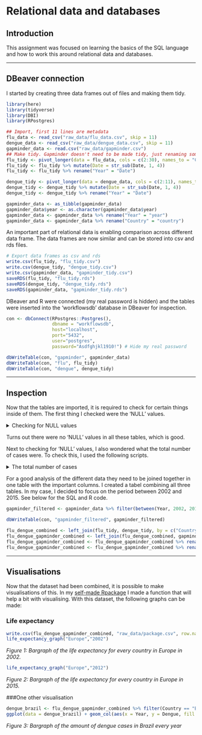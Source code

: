 # Relational data and databases

## Introduction {-}

This assignment was focused on learning the basics of the SQL language and how to work this around relational data and databases.

----

## DBeaver connection {-}

I started by creating three data frames out of files and making them tidy.

```r
library(here)
library(tidyverse)
library(DBI)
library(RPostgres)
```

```r
## Import, first 11 lines are metadata
flu_data <- read_csv("raw_data/flu_data.csv", skip = 11)
dengue_data <- read_csv("raw_data/dengue_data.csv", skip = 11)
gapminder_data <- read.csv("raw_data/gapminder.csv")
## Make tidy. Gapminder doesn't need to be made tidy, just renaming some rows for future use.
flu_tidy <- pivot_longer(data = flu_data, cols = c(2:30), names_to = "Country", values_to = "Value")
flu_tidy <- flu_tidy %>% mutate(Date = str_sub(Date, 1, 4))
flu_tidy <- flu_tidy %>% rename("Year" = "Date")

dengue_tidy <- pivot_longer(data = dengue_data, cols = c(2:11), names_to = "Country", values_to = "Value")
dengue_tidy <- dengue_tidy %>% mutate(Date = str_sub(Date, 1, 4))
dengue_tidy <- dengue_tidy %>% rename("Year" = "Date")

gapminder_data <- as_tibble(gapminder_data)
gapminder_data$year <- as.character(gapminder_data$year)
gapminder_data <- gapminder_data %>% rename("Year" = "year")
gapminder_data <- gapminder_data %>% rename("Country" = "country")
```

An important part of relational data is enabling comparison across different data frame. The data frames are now similar and can be stored into csv and rds files.

```r
# Export data frames as csv and rds
write.csv(flu_tidy, "flu_tidy.csv")
write.csv(dengue_tidy, "dengue_tidy.csv")
write.csv(gapminder_data, "gapminder_tidy.csv")
saveRDS(flu_tidy, "flu_tidy.rds")
saveRDS(dengue_tidy, "dengue_tidy.rds")
saveRDS(gapminder_data, "gapminder_tidy.rds")
```

DBeaver and R were connected (my real password is hidden) and the tables were inserted into the 'workflowsdb' database in DBeaver for inspection.

```r
con <- dbConnect(RPostgres::Postgres(), 
                 dbname = "workflowsdb", 
                 host="localhost", 
                 port="5432", 
                 user="postgres", 
                 password="Asdfghjkl1910!") # Hide my real password
```

```r
dbWriteTable(con, "gapminder", gapminder_data)
dbWriteTable(con, "flu", flu_tidy)
dbWriteTable(con, "dengue", dengue_tidy)
```

----

## Inspection {-}

Now that the tables are imported, it is required to check for certain things inside of them. The first thing I checked were the 'NULL' values.

<details>

<summary>Checking for NULL values</summary>
```sql
SELECT *
  FROM gapminder
WHERE "Year" IS NULL; --make sure no important values are missing
```

```sql
SELECT *
  FROM gapminder
WHERE "Country" IS NULL;
```

```sql
SELECT *
  FROM dengue
WHERE "Year" IS NULL;
```

```sql
SELECT *
  FROM dengue
WHERE "Country" IS NULL;
```

```sql
SELECT *
  FROM flu
WHERE "Year" IS NULL;
```

```sql
SELECT *
  FROM flu
WHERE "Country" IS NULL;
```
 
</details>

Turns out there were no 'NULL' values in all these tables, which is good. 

Next to checking for 'NULL' values, I also wondered what the total number of cases were. To check this, I used the following scripts.

<details>

<summary>The total number of cases</summary>
```sql
SELECT SUM("Value") --calculate the total number of cases
  FROM dengue;
```

```sql
SELECT SUM("Value") --calculate the total number of cases
  FROM flu;
```

</details>

For a good analysis of the different data they need to be joined together in one table with the important columns. I created a tabel combining all three tables. In my case, I decided to focus on the period between 2002 and 2015. See below for the SQL and R code.

```r
gapminder_filtered <- gapminder_data %>% filter(between(Year, 2002, 2015))
```

```r
dbWriteTable(con, "gapminder_filtered", gapminder_filtered)
```

```r
flu_dengue_combined <- left_join(flu_tidy, dengue_tidy, by = c("Country", "Year"))
flu_dengue_gapminder_combined <- left_join(flu_dengue_combined, gapminder_filtered, by = c("Country", "Year"))
flu_dengue_gapminder_combined <- flu_dengue_gapminder_combined %>% rename("Flu" = "Value.x")
flu_dengue_gapminder_combined <- flu_dengue_gapminder_combined %>% rename("Dengue" = "Value.y")
```
----

## Visualisations {-}

Now that the dataset had been combined, it is possible to make visualisations of this. In my [self-made Rpackage](https://yourilam.github.io/08_Rpackage.html) I made a function that will help a bit with visualising. With this dataset, the following graphs can be made:

### Life expectancy {-}

```r
write.csv(flu_dengue_gapminder_combined, "raw_data/package.csv", row.names=FALSE)
life_expectancy_graph("Europe","2002")
```
_Figure 1: Bargraph of the life expectancy for every country in Europe in 2002._

```r
life_expectancy_graph("Europe","2012")
```
_Figure 2: Bargraph of the life expectancy for every country in Europe in 2015._

###One other visualisation

```r
dengue_brazil <- flu_dengue_gapminder_combined %>% filter(Country == "Brazil") %>% select(Dengue, Year)
ggplot(data = dengue_brazil) + geom_col(aes(x = Year, y = Dengue, fill = Year), show.legend = FALSE) + labs(title = "Development of dengue in Brazil each year")
```
_Figure 3: Bargraph of the amount of dengue cases in Brazil every year_
